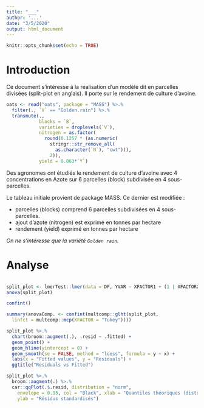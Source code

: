 ```yaml
---
title: "___"
author: '...'
date: "3/5/2020"
output: html_document
---
```


```r
knitr::opts_chunk$set(echo = TRUE)
```

# Introduction

Ce document s'intéresse à la réalisation d'un modèle dit en parcelles divisées (split-plot en anglais). Il porte sur le rendement de culture d'avoine.
 
```r
oats <- read("oats", package = "MASS") %>.%
  filter(., `V` == "Golden.rain") %>.%
  transmute(., 
            blocks = `B`,
            varieties = droplevels(`V`),
            nitrogen = as.factor(
              round(0.1257 * (as.numeric(
                stringr::str_remove_all(
                  as.character(`N`), "cwt"))),
                2)), 
            yield = 0.063*`Y`)
```

Des agronomes ont étudiés le rendement de culture d'avoine avec 4 concentrations en Azote sur 6 parcelles (block) subdivisée en 4 sous-parcelles. 

Le tableau initiale provient de package MASS. Ce dernier est modifiée : 

- parcelles (blocks) comprend 6 parcelles subdivisées en 4 sous-parcelles.
- ajout d'azote (nitrogen) est exprimé en tonnes par hectare
- rendement (yield) exprimé en tonnes par hectare

*On ne s'intéresse que la variété `Golden rain`.*

# Analyse

<!--- Consignes
Réalisez un premier graphique en nuage de points pour visualiser la variation de rendement en fonction des parcelles et de l'ajout d'azote. Commentez en maximum 2 phrases le résultat de cette première fonction.
--->

```r

```

<!--- Consinges
Modofoiez l'instructions suivante afin de réaliser un modèle split-plot. Déterminez judicieusement XFACTOR1 et XFACTOR2. Commentez en maximum 2 phrases le résultat de cette première fonction.
--->

```r
split_plot <- lmerTest::lmer(data = DF, YVAR ~ XFACTOR1 + (1 | XFACTOR2))
anova(split_plot)
```

<!--- G.E.
Calculez l'intervalle de confiance et déterminez s'il convient de rejeter $H_0$
---->

```r
confint()
```

<!--- Consignes
Réalisez le test de comparaison multiple et décrivez le résultat.
--->

```r
summary(anovaComp. <- confint(multcomp::glht(split_plot,
  linfct = multcomp::mcp(XFACTOR = "Tukey"))))
```

<!--- Consignes
Vérifiez l'homoscédasticité avec un graphique quantile-quantile et décrivez le résultat.
--->

```r
split_plot %>.%
  chart(broom::augment(.), .resid ~ .fitted) +
  geom_point() +
  geom_hline(yintercept = 0) +
  geom_smooth(se = FALSE, method = "loess", formula = y ~ x) +
  labs(x = "Fitted values", y = "Residuals") +
  ggtitle("Residuals vs Fitted")
```

<!--- Consignes
Vérifiez la distribution normale des résidus et décrivez le résultat. --->

```r
split_plot %>.%
  broom::augment(.) %>.%
  car::qqPlot(.$.resid, distribution = "norm",
    envelope = 0.95, col = "Black", xlab = "Quantiles théoriques (distri. normale)",
    ylab = "Résidus standardisés")
```

<!--- Consignes
Terminez par une conclusion générale sur le projet
--->





